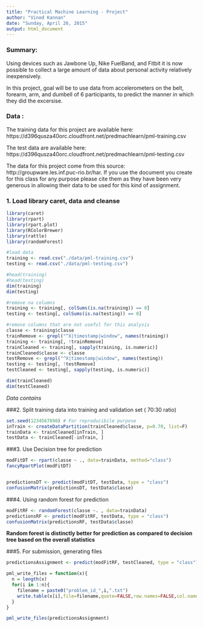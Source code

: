 ```yaml
---
title: "Practical Machine Learning - Project"
author: "Vinod Kannan"
date: "Sunday, April 26, 2015"
output: html_document
---
```

### Summary:

Using devices such as Jawbone Up, Nike FuelBand, and Fitbit it is now possible to collect a large amount of data about personal activity relatively inexpensively. 

In this project, goal will be to use data from accelerometers on the belt, forearm, arm, and dumbell of 6 participants, to predict the manner in which they did the excersise.


### Data :
The training data for this project are available here: https://d396qusza40orc.cloudfront.net/predmachlearn/pml-training.csv

The test data are available here: https://d396qusza40orc.cloudfront.net/predmachlearn/pml-testing.csv

The data for this project come from this source: http://groupware.les.inf.puc-rio.br/har. If you use the document you create for this class for any purpose please cite them as they have been very generous in allowing their data to be used for this kind of assignment. 


### 1. Load library caret, data and cleanse
```r
library(caret)
library(rpart)
library(rpart.plot)
library(RColorBrewer)
library(rattle)
library(randomForest)

#load data
training <- read.csv("./data/pml-training.csv")
testing <- read.csv("./data/pml-testing.csv")

#head(training)
#head(testing)
dim(training)
dim(testing)

#remove na columns
training <- training[, colSums(is.na(training)) == 0] 
testing <- testing[, colSums(is.na(testing)) == 0] 

#remove columns that are not useful for this analysis
classe <- training$classe
trainRemove <- grepl("^X|timestamp|window", names(training))
training <- training[, !trainRemove]
trainCleaned <- training[, sapply(training, is.numeric)]
trainCleaned$classe <- classe
testRemove <- grepl("^X|timestamp|window", names(testing))
testing <- testing[, !testRemove]
testCleaned <- testing[, sapply(testing, is.numeric)]

dim(trainCleaned)
dim(testCleaned)


```

*Data contains*

###2. Split training data into training and validation set ( 70:30 ratio)

```r

set.seed(1234567890) # For reproducibile purpose
inTrain <- createDataPartition(trainCleaned$classe, p=0.70, list=F)
trainData <- trainCleaned[inTrain, ]
testData <- trainCleaned[-inTrain, ]

```

###3. Use Decision tree for prediction
```r

modFitDT <- rpart(classe ~ ., data=trainData, method="class")
fancyRpartPlot(modFitDT)


predictionsDT <- predict(modFitDT, testData, type = "class")
confusionMatrix(predictionsDT, testData$classe)

```


###4. Using random forest for prediction

```r

modFitRF <- randomForest(classe ~. , data=trainData)
predictionsRF <- predict(modFitRF, testData, type = "class")
confusionMatrix(predictionsRF, testData$classe)

```

**Random forest is distinctly better for prediction as compared to decision tree based on the overall statistics**

###5. For submission, generating files

```r

predictionsAssignment <- predict(modFitRF, testCleaned, type = "class")

pml_write_files = function(x){
  n = length(x)
  for(i in 1:n){
    filename = paste0("problem_id_",i,".txt")
    write.table(x[i],file=filename,quote=FALSE,row.names=FALSE,col.names=FALSE)
  }
}

pml_write_files(predictionsAssignment)

```
